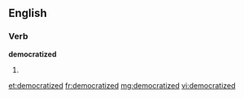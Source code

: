 ==English==

===Verb===
'''democratized'''

# {{past of|[[democratize]]}}

[[et:democratized]]
[[fr:democratized]]
[[mg:democratized]]
[[vi:democratized]]